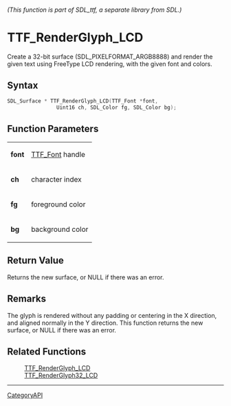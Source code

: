 ====== (This function is part of SDL_ttf, a separate library from SDL.) ======
= TTF_RenderGlyph_LCD =

Create a 32-bit surface (SDL_PIXELFORMAT_ARGB8888) and render the given text using FreeType LCD rendering, with the given font and colors.

== Syntax ==

<syntaxhighlight lang='c'>
SDL_Surface * TTF_RenderGlyph_LCD(TTF_Font *font,
                Uint16 ch, SDL_Color fg, SDL_Color bg);
</syntaxhighlight>

== Function Parameters ==

{|
|'''font'''
|[[TTF_Font]] handle
|-
|'''ch'''
|character index
|-
|'''fg'''
|foreground color
|-
|'''bg'''
|background color
|}

== Return Value ==

Returns the new surface, or NULL if there was an error.

== Remarks ==

The glyph is rendered without any padding or centering in the X direction,
and aligned normally in the Y direction. This function returns the new
surface, or NULL if there was an error.

== Related Functions ==

:[[TTF_RenderGlyph_LCD]]
:[[TTF_RenderGlyph32_LCD]]

----
[[CategoryAPI]]


